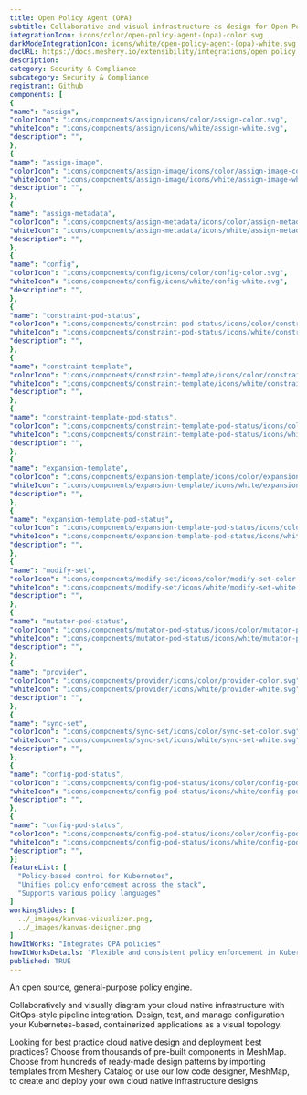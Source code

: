 ```yaml
---
title: Open Policy Agent (OPA)
subtitle: Collaborative and visual infrastructure as design for Open Policy Agent (OPA)
integrationIcon: icons/color/open-policy-agent-(opa)-color.svg
darkModeIntegrationIcon: icons/white/open-policy-agent-(opa)-white.svg
docURL: https://docs.meshery.io/extensibility/integrations/open policy agent (opa)
description: 
category: Security & Compliance
subcategory: Security & Compliance
registrant: Github
components: [
{
"name": "assign",
"colorIcon": "icons/components/assign/icons/color/assign-color.svg",
"whiteIcon": "icons/components/assign/icons/white/assign-white.svg",
"description": "",
},
{
"name": "assign-image",
"colorIcon": "icons/components/assign-image/icons/color/assign-image-color.svg",
"whiteIcon": "icons/components/assign-image/icons/white/assign-image-white.svg",
"description": "",
},
{
"name": "assign-metadata",
"colorIcon": "icons/components/assign-metadata/icons/color/assign-metadata-color.svg",
"whiteIcon": "icons/components/assign-metadata/icons/white/assign-metadata-white.svg",
"description": "",
},
{
"name": "config",
"colorIcon": "icons/components/config/icons/color/config-color.svg",
"whiteIcon": "icons/components/config/icons/white/config-white.svg",
"description": "",
},
{
"name": "constraint-pod-status",
"colorIcon": "icons/components/constraint-pod-status/icons/color/constraint-pod-status-color.svg",
"whiteIcon": "icons/components/constraint-pod-status/icons/white/constraint-pod-status-white.svg",
"description": "",
},
{
"name": "constraint-template",
"colorIcon": "icons/components/constraint-template/icons/color/constraint-template-color.svg",
"whiteIcon": "icons/components/constraint-template/icons/white/constraint-template-white.svg",
"description": "",
},
{
"name": "constraint-template-pod-status",
"colorIcon": "icons/components/constraint-template-pod-status/icons/color/constraint-template-pod-status-color.svg",
"whiteIcon": "icons/components/constraint-template-pod-status/icons/white/constraint-template-pod-status-white.svg",
"description": "",
},
{
"name": "expansion-template",
"colorIcon": "icons/components/expansion-template/icons/color/expansion-template-color.svg",
"whiteIcon": "icons/components/expansion-template/icons/white/expansion-template-white.svg",
"description": "",
},
{
"name": "expansion-template-pod-status",
"colorIcon": "icons/components/expansion-template-pod-status/icons/color/expansion-template-pod-status-color.svg",
"whiteIcon": "icons/components/expansion-template-pod-status/icons/white/expansion-template-pod-status-white.svg",
"description": "",
},
{
"name": "modify-set",
"colorIcon": "icons/components/modify-set/icons/color/modify-set-color.svg",
"whiteIcon": "icons/components/modify-set/icons/white/modify-set-white.svg",
"description": "",
},
{
"name": "mutator-pod-status",
"colorIcon": "icons/components/mutator-pod-status/icons/color/mutator-pod-status-color.svg",
"whiteIcon": "icons/components/mutator-pod-status/icons/white/mutator-pod-status-white.svg",
"description": "",
},
{
"name": "provider",
"colorIcon": "icons/components/provider/icons/color/provider-color.svg",
"whiteIcon": "icons/components/provider/icons/white/provider-white.svg",
"description": "",
},
{
"name": "sync-set",
"colorIcon": "icons/components/sync-set/icons/color/sync-set-color.svg",
"whiteIcon": "icons/components/sync-set/icons/white/sync-set-white.svg",
"description": "",
},
{
"name": "config-pod-status",
"colorIcon": "icons/components/config-pod-status/icons/color/config-pod-status-color.svg",
"whiteIcon": "icons/components/config-pod-status/icons/white/config-pod-status-white.svg",
"description": "",
},
{
"name": "config-pod-status",
"colorIcon": "icons/components/config-pod-status/icons/color/config-pod-status-color.svg",
"whiteIcon": "icons/components/config-pod-status/icons/white/config-pod-status-white.svg",
"description": "",
}]
featureList: [
  "Policy-based control for Kubernetes",
  "Unifies policy enforcement across the stack",
  "Supports various policy languages"
]
workingSlides: [
  ../_images/kanvas-visualizer.png,
  ../_images/kanvas-designer.png
]
howItWorks: "Integrates OPA policies"
howItWorksDetails: "Flexible and consistent policy enforcement in Kubernetes"
published: TRUE
---
```

<p>
An open source, general-purpose policy engine.
</p>
<p>
    Collaboratively and visually diagram your cloud native infrastructure with GitOps-style pipeline integration. Design, test, and manage configuration your Kubernetes-based, containerized applications as a visual topology.
</p>
<p>
    Looking for best practice cloud native design and deployment best practices? Choose from thousands of pre-built components in MeshMap. Choose from hundreds of ready-made design patterns by importing templates from Meshery Catalog or use our low code designer, MeshMap, to create and deploy your own cloud native infrastructure designs.
</p>
